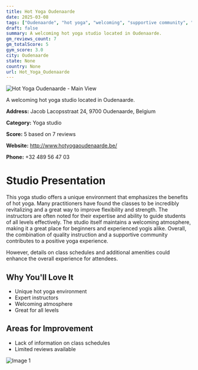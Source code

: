```yaml
---
title: Hot Yoga Oudenaarde
date: 2025-03-08
tags: ["Oudenaarde", "hot yoga", "welcoming", "supportive community", "Oudenaarde"]  
draft: false
summary: A welcoming hot yoga studio located in Oudenaarde.
gm_reviews_count: 7
gm_totalScore: 5
gym_score: 3.0
city: Oudenaarde
state: None
country: None
url: Hot_Yoga_Oudenaarde
---
```


<div className="aspect-[16/9] relative my-8">
  <img 
    src="https://streetviewpixels-pa.googleapis.com/v1/thumbnail?panoid=pZZBzvoIjs2L9ccoxwOt8A&cb_client=maps_sv.tactile.gps&w=203&h=100&yaw=223.03407&pitch=0&thumbfov=100"
    alt="Hot Yoga Oudenaarde - Main View"
    className="object-cover absolute inset-0 w-full h-full rounded-lg"
  />
</div>

A welcoming hot yoga studio located in Oudenaarde.

**Address:** Jacob Lacopsstraat 24, 9700 Oudenaarde, Belgium

**Category:** Yoga studio

**Score:** 5 based on 7 reviews

**Website:** http://www.hotyogaoudenaarde.be/

**Phone:** +32 489 56 47 03

# Studio Presentation

This yoga studio offers a unique environment that emphasizes the benefits of hot yoga. Many practitioners have found the classes to be incredibly revitalizing and a great way to improve flexibility and strength. The instructors are often noted for their expertise and ability to guide students of all levels effectively. The studio itself maintains a welcoming atmosphere, making it a great place for beginners and experienced yogis alike. Overall, the combination of quality instruction and a supportive community contributes to a positive yoga experience.

However, details on class schedules and additional amenities could enhance the overall experience for attendees.

## Why You'll Love It

- Unique hot yoga environment
- Expert instructors
- Welcoming atmosphere
- Great for all levels

## Areas for Improvement

- Lack of information on class schedules
- Limited reviews available

<div className="grid grid-cols-1 xl:grid-cols-2 gap-4 my-8">
<div className="aspect-[4/3] relative"><img src="https://lh5.googleusercontent.com/p/AF1QipPxpqAd6XOgDZ9CJACialWB1vM8iaWHd0OA_RNr=w1920-h1080-k-no" alt="Image 1" className="object-cover absolute inset-0 w-full h-full rounded-lg" /></div>
</div>